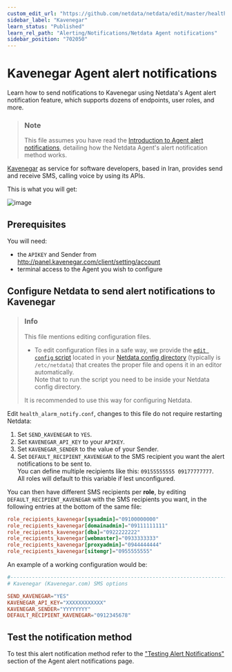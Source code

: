 ```yaml
---
custom_edit_url: "https://github.com/netdata/netdata/edit/master/health/notifications/kavenegar/README.md"
sidebar_label: "Kavenegar"
learn_status: "Published"
learn_rel_path: "Alerting/Notifications/Netdata Agent notifications"
sidebar_position: "702050"
---
```

# Kavenegar Agent alert notifications

Learn how to send notifications to Kavenegar using Netdata's Agent alert notification feature, which supports dozens of endpoints, user roles, and more.

> ### Note
>
> This file assumes you have read the [Introduction to Agent alert notifications](/docs/alerting/notifications/netdata-agent-notifications), detailing how the Netdata Agent's alert notification method works.

[Kavenegar](https://kavenegar.com/) as service for software developers, based in Iran, provides send and receive SMS, calling voice by using its APIs.

This is what you will get:

![image](https://user-images.githubusercontent.com/70198089/229841323-6c4b1956-dd91-423e-abaf-2799000f72a8.png)

## Prerequisites

You will need:

- the `APIKEY` and Sender from <http://panel.kavenegar.com/client/setting/account>
- terminal access to the Agent you wish to configure

## Configure Netdata to send alert notifications to Kavenegar

> ### Info
>
> This file mentions editing configuration files.  
>
> - To edit configuration files in a safe way, we provide the [`edit config` script](/docs/configuring/configuration#use-edit-config-to-edit-configuration-files) located in your [Netdata config directory](/docs/configuring/configuration#the-netdata-config-directory) (typically is `/etc/netdata`) that creates the proper file and opens it in an editor automatically.  
> Note that to run the script you need to be inside your Netdata config directory.
>
> It is recommended to use this way for configuring Netdata.

Edit `health_alarm_notify.conf`, changes to this file do not require restarting Netdata:

1. Set `SEND_KAVENEGAR` to `YES`.
2. Set `KAVENEGAR_API_KEY` to your `APIKEY`.
3. Set `KAVENEGAR_SENDER` to the value of your Sender.
4. Set `DEFAULT_RECIPIENT_KAVENEGAR` to the SMS recipient you want the alert notifications to be sent to.  
   You can define multiple recipients like this: `09155555555 09177777777`.  
   All roles will default to this variable if lest unconfigured.

You can then have different SMS recipients per **role**, by editing `DEFAULT_RECIPIENT_KAVENEGAR` with the SMS recipients you want, in the following entries at the bottom of the same file:

```conf
role_recipients_kavenegar[sysadmin]="09100000000"
role_recipients_kavenegar[domainadmin]="09111111111"
role_recipients_kavenegar[dba]="0922222222"
role_recipients_kavenegar[webmaster]="0933333333"
role_recipients_kavenegar[proxyadmin]="0944444444"
role_recipients_kavenegar[sitemgr]="0955555555"
```

An example of a working configuration would be:

```conf
#------------------------------------------------------------------------------
# Kavenegar (Kavenegar.com) SMS options

SEND_KAVENEGAR="YES"
KAVENEGAR_API_KEY="XXXXXXXXXXXX"
KAVENEGAR_SENDER="YYYYYYYY"
DEFAULT_RECIPIENT_KAVENEGAR="0912345678"
```

## Test the notification method

To test this alert notification method refer to the ["Testing Alert Notifications"](/docs/alerting/notifications/netdata-agent-notifications#testing-alert-notifications) section of the Agent alert notifications page.
